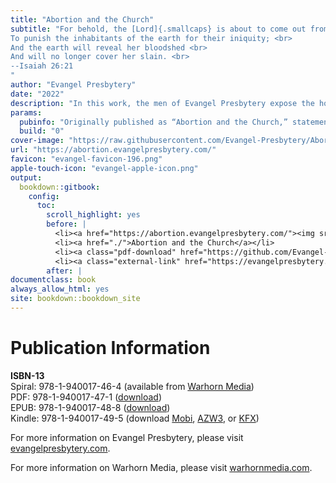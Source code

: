 ```yaml
--- 
title: "Abortion and the Church"
subtitle: "For behold, the [Lord]{.smallcaps} is about to come out from His place <br>
To punish the inhabitants of the earth for their iniquity; <br>
And the earth will reveal her bloodshed <br>
And will no longer cover her slain. <br>
--Isaiah 26:21
"
author: "Evangel Presbytery"
date: "2022"
description: "In this work, the men of Evangel Presbytery expose the horrors of abortion, and then proceed to lay out the many arguments which exist against the practice of abortion. The concluding chapter explains the biblical foundation of what it looks like for (1) civil authorities, (2) church authorities, and (3) individuals to act and speak faithfully regarding the slaughter of the unborn. In the end, abortion will continue until the church embraces God's beautiful blessing of fruitfulness, especially in His giving of woman to be the giver of life."
params:
  pubinfo: "Originally published as “Abortion and the Church,” statement by Evangel Presbytery, June 24, 2022."
  build: "0"
cover-image: "https://raw.githubusercontent.com/Evangel-Presbytery/Abortion-and-the-Church/master/cover.jpg"
url: "https://abortion.evangelpresbytery.com/"
favicon: "evangel-favicon-196.png"
apple-touch-icon: "evangel-apple-icon.png"
output: 
  bookdown::gitbook:
    config:
      toc:
        scroll_highlight: yes
        before: |
          <li><a href="https://abortion.evangelpresbytery.com/"><img src="logo.png" width="260"></a></li>
          <li><a href="./">Abortion and the Church</a></li>
          <li><a class="pdf-download" href="https://github.com/Evangel-Presbytery/Abortion-and-the-Church/raw/master/Ebook-Downloads/Abortion%20and%20the%20Church_Evangel%20Presbytery.pdf">Download PDF</a></li>
          <li><a class="external-link" href="https://evangelpresbytery.com">Evangel Presbytery</a></li>
        after: |
documentclass: book
always_allow_html: yes
site: bookdown::bookdown_site
---
```




# Publication Information {.unlisted .unnumbered}

**ISBN-13**  
Spiral: 978-1-940017-46-4 (available from [Warhorn Media](https://warhornmedia.com/product/abortion-and-the-church/))  
PDF: 978-1-940017-47-1 (<a href="https://github.com/Evangel-Presbytery/Abortion-and-the-Church/raw/master/Ebook-Downloads/Abortion%20and%20the%20Church_Evangel%20Presbytery.pdf">download</a>)  
EPUB: 978-1-940017-48-8 (<a href="https://github.com/Evangel-Presbytery/Abortion-and-the-Church/raw/master/Ebook-Downloads/Abortion-and-the-Church.epub">download</a>)  
Kindle: 978-1-940017-49-5 (download <a href="https://github.com/Evangel-Presbytery/Abortion-and-the-Church/raw/master/Ebook-Downloads/Abortion-and-the-Church.mobi">Mobi</a>, <a href="https://github.com/Evangel-Presbytery/Abortion-and-the-Church/raw/master/Ebook-Downloads/Abortion-and-the-Church.azw3">AZW3</a>, or <a href="https://github.com/Evangel-Presbytery/Abortion-and-the-Church/raw/master/Ebook-Downloads/Abortion-and-the-Church.kfx">KFX</a>)

For more information on Evangel Presbytery, please visit [evangelpresbytery.com](https://evangelpresbytery.com/).

For more information on Warhorn Media, please visit [warhornmedia.com](https://warhornmedia.com/).
